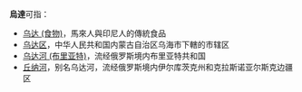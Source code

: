 '''烏達'''可指：
*[[乌达_(食物)|乌达 (食物)]]，馬來人與印尼人的傳統食品
*[[乌达区|乌达区]]，中华人民共和国内蒙古自治区乌海市下轄的市辖区
*[[乌达河_(布里亚特)|乌达河 (布里亚特)]]，流经俄罗斯境内布里亚特共和国
*[[丘纳河|丘纳河]]，别名乌达河，流经俄罗斯境内伊尔库茨克州和克拉斯诺亚尔斯克边疆区
{{disambig|cat=二字譯名消歧義}}